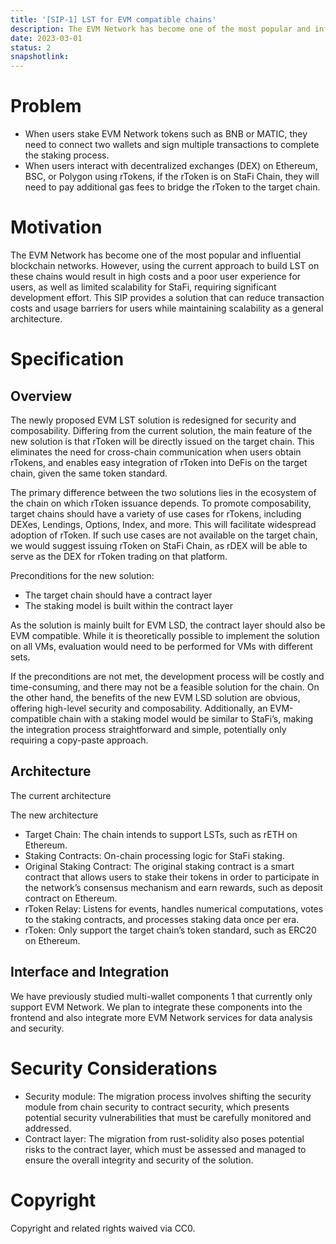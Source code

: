 ```yaml
---
title: '[SIP-1] LST for EVM compatible chains'
description: The EVM Network has become one of the most popular and influential blockchain networks. However, using the current approach to build LST on these chains would result in high costs and a poor user experience for users, as well as limited scalability for StaFi, requiring significant development effort.
date: 2023-03-01
status: 2
snapshotlink:
---
```


# Problem

- When users stake EVM Network tokens such as BNB or MATIC, they need to connect two wallets and sign multiple transactions to complete the staking process.
- When users interact with decentralized exchanges (DEX) on Ethereum, BSC, or Polygon using rTokens, if the rToken is on StaFi Chain, they will need to pay additional gas fees to bridge the rToken to the target chain.

# Motivation

The EVM Network has become one of the most popular and influential blockchain networks. However, using the current approach to build LST on these chains would result in high costs and a poor user experience for users, as well as limited scalability for StaFi, requiring significant development effort. This SIP provides a solution that can reduce transaction costs and usage barriers for users while maintaining scalability as a general architecture.

# Specification

## Overview

The newly proposed EVM LST solution is redesigned for security and composability. Differing from the current solution, the main feature of the new solution is that rToken will be directly issued on the target chain. This eliminates the need for cross-chain communication when users obtain rTokens, and enables easy integration of rToken into DeFis on the target chain, given the same token standard.

The primary difference between the two solutions lies in the ecosystem of the chain on which rToken issuance depends. To promote composability, target chains should have a variety of use cases for rTokens, including DEXes, Lendings, Options, Index, and more. This will facilitate widespread adoption of rToken. If such use cases are not available on the target chain, we would suggest issuing rToken on StaFi Chain, as rDEX will be able to serve as the DEX for rToken trading on that platform.

Preconditions for the new solution:

- The target chain should have a contract layer
- The staking model is built within the contract layer

As the solution is mainly built for EVM LSD, the contract layer should also be EVM compatible. While it is theoretically possible to implement the solution on all VMs, evaluation would need to be performed for VMs with different sets.

If the preconditions are not met, the development process will be costly and time-consuming, and there may not be a feasible solution for the chain. On the other hand, the benefits of the new EVM LSD solution are obvious, offering high-level security and composability. Additionally, an EVM-compatible chain with a staking model would be similar to StaFi’s, making the integration process straightforward and simple, potentially only requiring a copy-paste approach.

## Architecture

The current architecture

The new architecture

- Target Chain: The chain intends to support LSTs, such as rETH on Ethereum.
- Staking Contracts: On-chain processing logic for StaFi staking.
- Original Staking Contract: The original staking contract is a smart contract that allows users to stake their tokens in order to participate in the network’s consensus mechanism and earn rewards, such as deposit contract on Ethereum.
- rToken Relay: Listens for events, handles numerical computations, votes to the staking contracts, and processes staking data once per era.
- rToken: Only support the target chain’s token standard, such as ERC20 on Ethereum.

## Interface and Integration

We have previously studied multi-wallet components 1 that currently only support EVM Network. We plan to integrate these components into the frontend and also integrate more EVM Network services for data analysis and security.

# Security Considerations
- Security module: The migration process involves shifting the security module from chain security to contract security, which presents potential security vulnerabilities that must be carefully monitored and addressed.
- Contract layer: The migration from rust-solidity also poses potential risks to the contract layer, which must be assessed and managed to ensure the overall integrity and security of the solution.

# Copyright

Copyright and related rights waived via CC0.